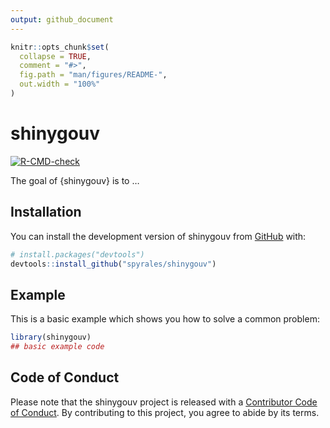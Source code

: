 ```yaml
---
output: github_document
---
```


<!-- README.md is generated from README.Rmd. Please edit that file -->

```r
knitr::opts_chunk$set(
  collapse = TRUE,
  comment = "#>",
  fig.path = "man/figures/README-",
  out.width = "100%"
)
```

# shinygouv

<!-- badges: start -->
[![R-CMD-check](https://github.com/spyrales/shinygouv/workflows/R-CMD-check/badge.svg)](https://github.com/spyrales/shinygouv/actions)
<!-- badges: end -->

The goal of {shinygouv} is to ...

## Installation

You can install the development version of shinygouv from [GitHub](https://github.com/) with:

``` r
# install.packages("devtools")
devtools::install_github("spyrales/shinygouv")
```

## Example

This is a basic example which shows you how to solve a common problem:

```r
library(shinygouv)
## basic example code
```


## Code of Conduct

Please note that the shinygouv project is released with a [Contributor Code of Conduct](https://contributor-covenant.org/version/2/0/CODE_OF_CONDUCT.html). By contributing to this project, you agree to abide by its terms.
